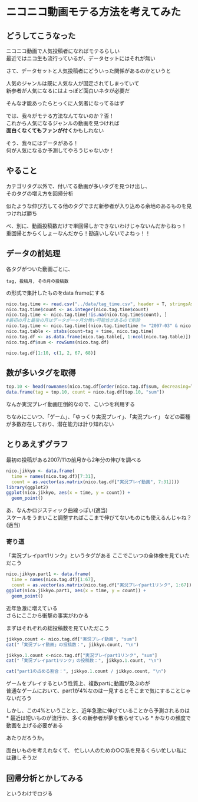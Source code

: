 # ニコニコ動画モテる方法を考えてみた
## どうしてこうなった
ニコニコ動画で人気投稿者になればモテるらしい  
最近ではニコ生も流行っているが、データセットにはそれが無い

さて、データセットと人気投稿者にどういった関係があるのかというと  

人気のジャンルは既に人気な人が固定されてしまっていて  
新参者が人気になるにはよっぽど面白いネタが必要だ  

そんな才能あったらとっくに人気者になってるはず

では、我々がモテる方法なんてないのか？否！  
これから人気になるジャンルの動画を見つければ  
**面白くなくてもファンが付く**かもしれない

そう、我々にはデータがある！  
何が人気になるか予測してやろうじゃないか！

## やること
カテゴリタグ以外で、付いてる動画が多いタグを見つけ出し、  
そのタグの増え方を回帰分析  

似たような伸び方してる他のタグでまだ新参者が入り込める余地のあるものを見つければ勝ち

べ、別に、動画投稿数だけで単回帰しかできないわけじゃないんだからねっ！  
重回帰とからくしょーなんだから！勘違いしないでよねっ！！

## データの前処理
各タグがついた動画ごとに、
```
tag, 投稿月, その月の投稿数
```
の形式で集計したものをdata frameにする
```r
nico.tag.time <- read.csv("../data/tag_time.csv", header = T, stringsAsFactors = F)
nico.tag.time$count <- as.integer(nico.tag.time$count)
nico.tag.time <- nico.tag.time[!is.na(nico.tag.time$count), ]
#最初の月と最後の月はデータが一ヶ月分無い可能性があるので削除
nico.tag.time <- nico.tag.time[(nico.tag.time$time != "2007-03" & nico.tag.time$time != "2012-11"), ]
nico.tag.table <- xtabs(count~tag + time, nico.tag.time)
nico.tag.df <- as.data.frame(nico.tag.table[, 1:ncol(nico.tag.table)])
nico.tag.df$sum <- rowSums(nico.tag.df)

nico.tag.df[1:10, c(1, 2, 67, 68)]
```

## 数が多いタグを取得
```r
top.10 <- head(rownames(nico.tag.df[order(nico.tag.df$sum, decreasing=T), ], ), 10)
data.frame(tag = top.10, count = nico.tag.df[top.10, "sum"])
```

なんか実況プレイ動画圧倒的なので、こいつを利用する

ちなみにこいつ、「ゲーム」、「ゆっくり実況プレイ」、「実況プレイ」 
などの亜種が多数存在しており、潜在能力は計り知れない

## とりあえずグラフ
最初の投稿がある2007/11の前月から2年分の伸びを調べる

```r
nico.jikkyo <- data.frame(
  time = names(nico.tag.df)[7:31],
  count = as.vector(as.matrix(nico.tag.df["実況プレイ動画", 7:31])))
library(ggplot2)
ggplot(nico.jikkyo, aes(x = time, y = count)) +
  geom_point()
```

あ、なんかロジスティック曲線っぽい(適当)  
スケールをうまいこと調整すればここまで伸びてないものにも使えるんじゃね？(適当)

### 寄り道
「実況プレイpart1リンク」というタグがある
ここでこいつの全体像を見ていただこう
```r
nico.jikkyo.part1 <- data.frame(
  time = names(nico.tag.df)[1:67],
  count = as.vector(as.matrix(nico.tag.df["実況プレイpart1リンク", 1:67])))
ggplot(nico.jikkyo.part1, aes(x = time, y = count)) +
  geom_point()
```

近年急激に増えている  
さらにここから衝撃の事実がわかる

まずはそれぞれの総投稿数を見ていただこう
```r
jikkyo.count <- nico.tag.df["実況プレイ動画", "sum"]
cat("「実況プレイ動画」の投稿数：", jikkyo.count, "\n")

jikkyo.1.count <-nico.tag.df["実況プレイpart1リンク", "sum"]
cat("「実況プレイpart1リンク」の投稿数：", jikkyo.1.count, "\n")

cat("part1の占める割合：", jikkyo.1.count / jikkyo.count, "\n")
```

ゲームをプレイするという性質上、複数partに動画が及ぶのが  
普通なゲームにおいて、part1が4%なのは一見するとそこまで気にすることじゃないだろう  

しかし、この4%ということと、近年急激に伸びていることから予測されるのは
* 最近は短いものが流行か、多くの新参者が夢を散らせている
* かなりの頻度で動画を上げる必要がある

あたりだろうか。  

面白いものを考えれなくて、
忙しい人のための○○系を見るくらい忙しい私には難しそうだ

## 回帰分析とかしてみる
というわけでロジる  
```r

```